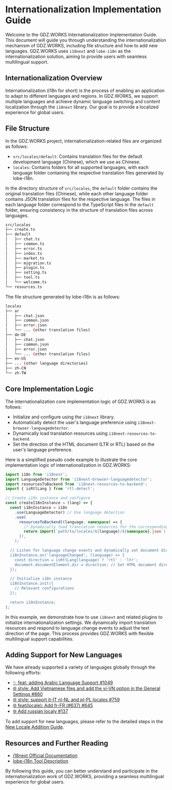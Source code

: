 # Internationalization Implementation Guide

Welcome to the GDZ.WORKS Internationalization Implementation Guide. This document will guide you through understanding the internationalization mechanism of GDZ.WORKS, including file structure and how to add new languages. GDZ.WORKS uses `i18next` and `lobe-i18n` as the internationalization solution, aiming to provide users with seamless multilingual support.

## Internationalization Overview

Internationalization (i18n for short) is the process of enabling an application to adapt to different languages and regions. In GDZ.WORKS, we support multiple languages and achieve dynamic language switching and content localization through the `i18next` library. Our goal is to provide a localized experience for global users.

## File Structure

In the GDZ.WORKS project, internationalization-related files are organized as follows:

- `src/locales/default`: Contains translation files for the default development language (Chinese), which we use as Chinese.
- `locales`: Contains folders for all supported languages, with each language folder containing the respective translation files generated by lobe-i18n.

In the directory structure of `src/locales`, the `default` folder contains the original translation files (Chinese), while each other language folder contains JSON translation files for the respective language. The files in each language folder correspond to the TypeScript files in the `default` folder, ensuring consistency in the structure of translation files across languages.

```bash
src/locales
├── create.ts
├── default
│   ├── chat.ts
│   ├── common.ts
│   ├── error.ts
│   ├── index.ts
│   ├── market.ts
│   ├── migration.ts
│   ├── plugin.ts
│   ├── setting.ts
│   ├── tool.ts
│   └── welcome.ts
└── resources.ts
```

The file structure generated by lobe-i18n is as follows:

```bash
locales
├── ar
│   ├── chat.json
│   ├── common.json
│   ├── error.json
│   └── ... (other translation files)
├── de-DE
│   ├── chat.json
│   ├── common.json
│   ├── error.json
│   └── ... (other translation files)
├── en-US
├── ... (other language directories)
├── zh-CN
└── zh-TW
```

## Core Implementation Logic

The internationalization core implementation logic of GDZ.WORKS is as follows:

- Initialize and configure using the `i18next` library.
- Automatically detect the user's language preference using `i18next-browser-languagedetector`.
- Dynamically load translation resources using `i18next-resources-to-backend`.
- Set the direction of the HTML document (LTR or RTL) based on the user's language preference.

Here is a simplified pseudo code example to illustrate the core implementation logic of internationalization in GDZ.WORKS:

```ts
import i18n from 'i18next';
import LanguageDetector from 'i18next-browser-languagedetector';
import resourcesToBackend from 'i18next-resources-to-backend';
import { isRtlLang } from 'rtl-detect';

// Create i18n instance and configure
const createI18nInstance = (lang) => {
  const i18nInstance = i18n
    .use(LanguageDetector) // Use language detection
    .use(
      resourcesToBackend((language, namespace) => {
        // Dynamically load translation resources for the corresponding language
        return import(`path/to/locales/${language}/${namespace}.json`);
      }),
    );

  // Listen for language change events and dynamically set document direction
  i18nInstance.on('languageChanged', (language) => {
    const direction = isRtlLang(language) ? 'rtl' : 'ltr';
    document.documentElement.dir = direction; // Set HTML document direction
  });

  // Initialize i18n instance
  i18nInstance.init({
    // Relevant configurations
  });

  return i18nInstance;
};
```

In this example, we demonstrate how to use `i18next` and related plugins to initialize internationalization settings. We dynamically import translation resources and respond to language change events to adjust the text direction of the page. This process provides GDZ.WORKS with flexible multilingual support capabilities.

## Adding Support for New Languages

We have already supported a variety of languages globally through the following efforts:

- [✨ feat: adding Arabic Language Support #1049](https://github.com/lobehub/lobe-chat/pull/1049)
- [🌐 style: Add Vietnamese files and add the vi-VN option in the General Settings #860](https://github.com/lobehub/lobe-chat/pull/860)
- [🌐 style: support it-IT nl-NL and pl-PL locales #759](https://github.com/lobehub/lobe-chat/pull/759)
- [🌐 feat(locale): Add fr-FR (#637) #645](https://github.com/lobehub/lobe-chat/pull/645)
- [🌐 Add russian localy #137](https://github.com/lobehub/lobe-chat/pull/137)

To add support for new languages, please refer to the detailed steps in the [New Locale Addition Guide](add-new-locale).

## Resources and Further Reading

- [i18next Official Documentation](https://www.i18next.com/)
- [lobe-i18n Tool Description](https://github.com/lobehub/lobe-cli-toolbox/tree/master/packages/lobe-i18n)

By following this guide, you can better understand and participate in the internationalization work of GDZ.WORKS, providing a seamless multilingual experience for global users.
